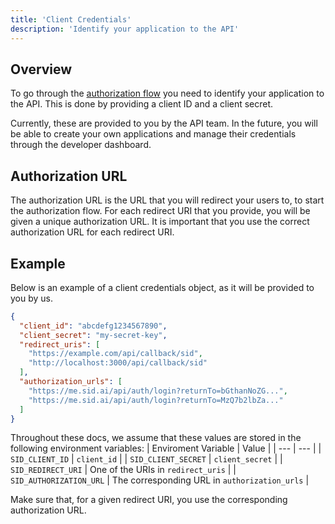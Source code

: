 ```yaml
---
title: 'Client Credentials'
description: 'Identify your application to the API'
---
```

## Overview
To go through the [authorization flow](/auth/flow) you need to identify your application to the API. 
This is done by providing a client ID and a client secret. 

Currently, these are provided to you by the API team. 
In the future, you will be able to create your own applications and manage their credentials through the developer dashboard.

## Authorization URL
The authorization URL is the URL that you will redirect your users to, to start the authorization flow.
For each redirect URI that you provide, you will be given a unique authorization URL. 
It is important that you use the correct authorization URL for each redirect URI.

## Example
Below is an example of a client credentials object, as it will be provided to you by us.
```json
{
  "client_id": "abcdefg1234567890",
  "client_secret": "my-secret-key",
  "redirect_uris": [
    "https://example.com/api/callback/sid",
    "http://localhost:3000/api/callback/sid"
  ],
  "authorization_urls": [
    "https://me.sid.ai/api/auth/login?returnTo=bGthanNoZG...",
    "https://me.sid.ai/api/auth/login?returnTo=MzQ7b2lbZa..."
  ]
}
```
Throughout these docs, we assume that these values are stored in the following environment variables:
| Enviroment Variable | Value |
| --- | --- |
| `SID_CLIENT_ID`       | `client_id` |
| `SID_CLIENT_SECRET`   | `client_secret` |
| `SID_REDIRECT_URI`    | One of the URIs in `redirect_uris` |
| `SID_AUTHORIZATION_URL` | The corresponding URL in `authorization_urls` |

Make sure that, for a given redirect URI, you use the corresponding authorization URL.
